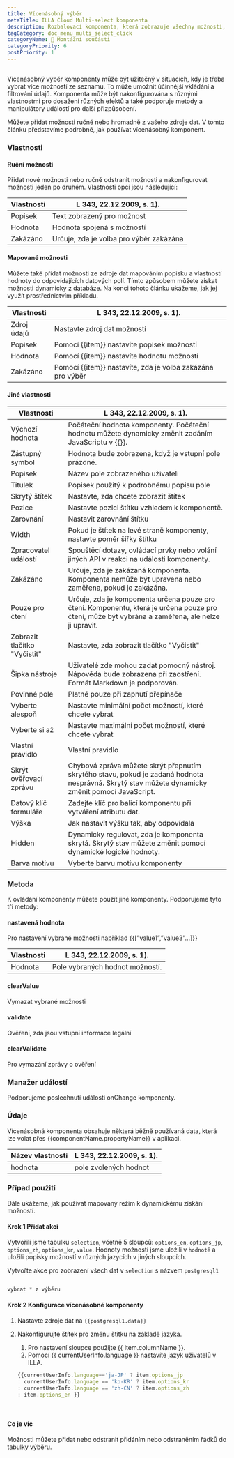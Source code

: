 ```yaml
---
title: Vícenásobný výběr
metaTitle: ILLA Cloud Multi-select komponenta
description: Rozbalovací komponenta, která zobrazuje všechny možnosti, podporuje více výběrů
tagCategory: doc_menu_multi_select_click
categoryName: 🧬 Montážní součásti
categoryPriority: 6
postPriority: 1
---
```


## <Heading hidden>Vícenásobný výběr</Heading>

Vícenásobný výběr komponenty může být užitečný v situacích, kdy je třeba vybrat více možností ze seznamu. To může umožnit účinnější vkládání a filtrování údajů. Komponenta může být nakonfigurována s různými vlastnostmi pro dosažení různých efektů a také podporuje metody a manipulátory událostí pro další přizpůsobení.

Můžete přidat možnosti ručně nebo hromadně z vašeho zdroje dat. V tomto článku představíme podrobně, jak používat vícenásobný komponent. 

### Vlastnosti

#### Ruční možnosti

Přidat nové možnosti nebo ručně odstranit možnosti a nakonfigurovat možnosti jeden po druhém. Vlastnosti opcí jsou následující: 

| Vlastnosti | L 343, 22.12.2009, s. 1).               |
| ---------- | --------------------------------------- |
| Popisek    | Text zobrazený pro možnost              |
| Hodnota    | Hodnota spojená s možností              |
| Zakázáno   | Určuje, zda je volba pro výběr zakázána |

#### Mapované možnosti

Můžete také přidat možnosti ze zdroje dat mapováním popisku a vlastností hodnoty do odpovídajících datových polí. Tímto způsobem můžete získat možnosti dynamicky z databáze. Na konci tohoto článku ukážeme, jak jej využít prostřednictvím příkladu.

| Vlastnosti  | L 343, 22.12.2009, s. 1).                                  |
| ----------- | ---------------------------------------------------------- |
| Zdroj údajů | Nastavte zdroj dat možností                                |
| Popisek     | Pomocí {{item}} nastavíte popisek možností                 |
| Hodnota     | Pomocí {{item}} nastavíte hodnotu možností                 |
| Zakázáno    | Pomocí {{item}} nastavíte, zda je volba zakázána pro výběr |

#### Jiné vlastnosti

| Vlastnosti                   | L 343, 22.12.2009, s. 1).                                                                                                                         |
| ---------------------------- | ------------------------------------------------------------------------------------------------------------------------------------------------- |
| Výchozí hodnota              | Počáteční hodnota komponenty. Počáteční hodnotu můžete dynamicky změnit zadáním JavaScriptu v {{}}.                                               |
| Zástupný symbol              | Hodnota bude zobrazena, když je vstupní pole prázdné.                                                                                             |
| Popisek                      | Název pole zobrazeného uživateli                                                                                                                  |
| Titulek                      | Popisek použitý k podrobnému popisu pole                                                                                                          |
| Skrytý štítek                | Nastavte, zda chcete zobrazit štítek                                                                                                              |
| Pozice                       | Nastavte pozici štítku vzhledem k komponentě.                                                                                                     |
| Zarovnání                    | Nastavit zarovnání štítku                                                                                                                         |
| Width                        | Pokud je štítek na levé straně komponenty, nastavte poměr šířky štítku                                                                            |
| Zpracovatel událostí         | Spouštěcí dotazy, ovládací prvky nebo volání jiných API v reakci na události komponenty.                                                          |
| Zakázáno                     | Určuje, zda je zakázaná komponenta. Komponenta nemůže být upravena nebo zaměřena, pokud je zakázána.                                              |
| Pouze pro čtení              | Určuje, zda je komponenta určena pouze pro čtení. Komponentu, která je určena pouze pro čtení, může být vybrána a zaměřena, ale nelze ji upravit. |
| Zobrazit tlačítko "Vyčistit" | Nastavte, zda zobrazit tlačítko "Vyčistit"                                                                                                        |
| Šipka nástroje               | Uživatelé zde mohou zadat pomocný nástroj. Nápověda bude zobrazena při zaostření. Formát Markdown je podporován.                                  |
| Povinné pole                 | Platné pouze při zapnutí přepínače                                                                                                                |
| Vyberte alespoň              | Nastavte minimální počet možností, které chcete vybrat                                                                                            |
| Vyberte si až                | Nastavte maximální počet možností, které chcete vybrat                                                                                            |
| Vlastní pravidlo             | Vlastní pravidlo                                                                                                                                  |
| Skrýt ověřovací zprávu       | Chybová zpráva můžete skrýt přepnutím skrytého stavu, pokud je zadaná hodnota nesprávná. Skrytý stav můžete dynamicky změnit pomocí JavaScript.   |
| Datový klíč formuláře        | Zadejte klíč pro balicí komponentu při vytváření atributu dat.                                                                                    |
| Výška                        | Jak nastavit výšku tak, aby odpovídala                                                                                                            |
| Hidden                       | Dynamicky regulovat, zda je komponenta skrytá. Skrytý stav můžete změnit pomocí dynamické logické hodnoty.                                        |
| Barva motivu                 | Vyberte barvu motivu komponenty                                                                                                                   |

### Metoda

K ovládání komponenty můžete použít jiné komponenty. Podporujeme tyto tři metody:

#### nastavená hodnota

Pro nastavení vybrané možnosti například {{[”value1”,”value3”…]}}

| Vlastnosti | L 343, 22.12.2009, s. 1).        |
| ---------- | -------------------------------- |
| Hodnota    | Pole vybraných hodnot možností.  |

#### clearValue

Vymazat vybrané možnosti

#### validate

Ověření, zda jsou vstupní informace legální

#### clearValidate

Pro vymazání zprávy o ověření

### Manažer událostí

Podporujeme poslechnutí události onChange komponenty.

### Údaje

Vícenásobná komponenta obsahuje některá běžně používaná data, která lze volat přes {{componentName.propertyName}} v aplikaci.

| Název vlastnosti | L 343, 22.12.2009, s. 1). |
| ---------------- | ------------------------- |
| hodnota          | pole zvolených hodnot     |

### Případ použití

Dále ukážeme, jak používat mapovaný režim k dynamickému získání možností. 

#### Krok 1 Přidat akci

Vytvořili jsme tabulku `selection`, včetně 5 sloupců: `options_en`, `options_jp`, `options_zh`, `options_kr`, `value`. Hodnoty možností jsme uložili v `hodnotě` a uložili popisky možností v různých jazycích v jiných sloupcích. 

Vytvořte akce pro zobrazení všech dat v `selection` s názvem `postgresql1`

<img src='https://cdn.illacloud.com/official-website/img/docs/assemble/multiselect1.png' alt="" />

```jsx
vybrat * z výběru
```

#### Krok 2 Konfigurace vícenásobné komponenty

1.  Nastavte zdroje dat na `{{postgresql1.data}}` 
2.  Nakonfigurujte štítek pro změnu štítku na základě jazyka. 

    1.  Pro nastavení sloupce použijte {{ item.columnName }}. 
    2.  Pomocí {{ currentUserInfo.language }} nastavíte jazyk uživatelů v ILLA.

    ```jsx
    {{currentUserInfo.language=='ja-JP' ? item.options_jp 
    : currentUserInfo.language == 'ko-KR' ? item.options_kr 
    : currentUserInfo.language == 'zh-CN' ? item.options_zh 
    : item.options_en }}
    ```

<img src='https://cdn.illacloud.com/official-website/img/docs/assemble/multiselect2.png' alt="" />

<img src='https://cdn.illacloud.com/official-website/img/docs/assemble/multiselect3.png' alt="" />

#### Co je víc

Možnosti můžete přidat nebo odstranit přidáním nebo odstraněním řádků do tabulky výběru.

